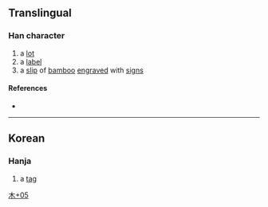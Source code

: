 {{character info/new}}
==Translingual==

===Han character===
{{Han char|rn=75|rad=木|as=05|sn=9|four=|canj=DHQM|ids=⿰木生}}

# a [[lot]]
# a [[label]]
# a [[slip]] of [[bamboo]] [[engrave]]d with [[sign]]s

====References====
* {{Han ref|kx=0521.121|dj=0910.040|hdz=21184.061|uh=680D|ud=26637}}

----

==Korean==

===Hanja===
{{ko-hanja|hangeul=[[생]]|eumhun=찌|rv=saeng|mr=saeng|y=sayng|ehrv=jji|ehmr=tchi|ehy=cci}}

# a [[tag]]

[[Category:Korean-only CJKV Characters|木+05]]